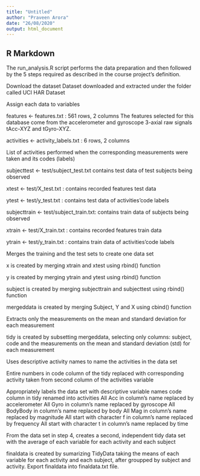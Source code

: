 ```yaml
---
title: "Untitled"
author: "Praveen Arora"
date: "26/08/2020"
output: html_document
---
```


## R Markdown


The run_analysis.R script performs the data preparation and then followed by the 5 steps required as described in the course project’s definition.

Download the dataset
Dataset downloaded and extracted under the folder called UCI HAR Dataset

Assign each data to variables

features <- features.txt : 561 rows, 2 columns
The features selected for this database come from the accelerometer and gyroscope 3-axial raw signals tAcc-XYZ and tGyro-XYZ.

activities <- activity_labels.txt : 6 rows, 2 columns

List of activities performed when the corresponding measurements were taken and its codes (labels)

subjecttest <- test/subject_test.txt
contains test data of test subjects being observed

xtest <- test/X_test.txt :
contains recorded features test data

ytest <- test/y_test.txt :
contains test data of activities’code labels

subjecttrain <- test/subject_train.txt: 
contains train data of subjects being observed

xtrain <- test/X_train.txt :
contains recorded features train data

ytrain <- test/y_train.txt : 
contains train data of activities’code labels

Merges the training and the test sets to create one data set

x is created by merging xtrain and xtest using rbind() function

y  is created by merging ytrain and ytest using rbind() function

subject is created by merging subjecttrain and subjecttest using rbind() function

mergeddata is created by merging Subject, Y and X using cbind() function

Extracts only the measurements on the mean and standard deviation for each measurement

tidy  is created by subsetting mergeddata, selecting only columns: subject, code and the measurements on the mean and standard deviation (std) for each measurement

Uses descriptive activity names to name the activities in the data set

Entire numbers in code column of the tidy replaced with corresponding activity taken from second column of the activities variable

Appropriately labels the data set with descriptive variable names
code column in tidy renamed into activities
All Acc in column’s name replaced by accelerometer
All Gyro in column’s name replaced by gyroscope
All BodyBody in column’s name replaced by body
All Mag in column’s name replaced by magnitude
All start with character f in column’s name replaced by frequency
All start with character t in column’s name replaced by time

From the data set in step 4, creates a second, independent tidy data set with the average of each variable for each activity and each subject

finaldata is created by sumarizing TidyData taking the means of each variable for each activity and each subject, after groupped by subject and activity.
Export finaldata into finaldata.txt file.

